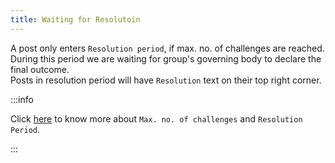 ```yaml
---
title: Waiting for Resolutoin
---
```



A post only enters `Resolution period`, if max. no. of challenges
are reached. During this period we are waiting for group's governing
body to declare the final outcome. <br/>
Posts in resolution period will have `Resolution` text on their
top right corner.

:::info

Click [here](more-about-coco/post-lifecycle.mdx#challenge-period) to know
more about `Max. no. of challenges` and `Resolution Period`.

:::
